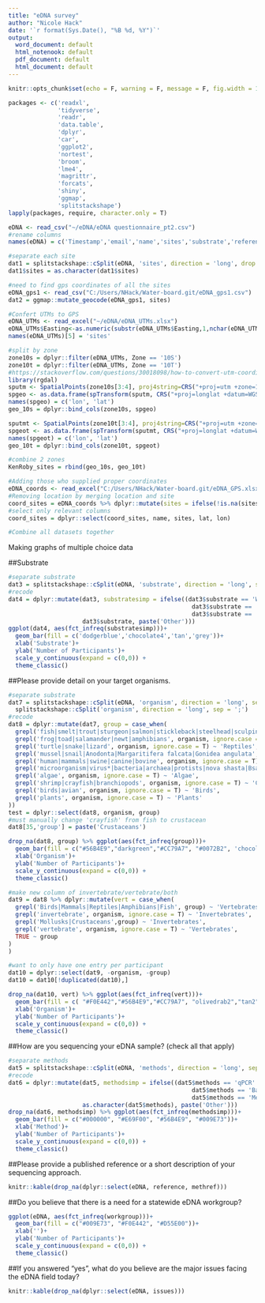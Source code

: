 ```yaml
---
title: "eDNA survey"
author: "Nicole Hack"
date: '`r format(Sys.Date(), "%B %d, %Y")`'
output:
  word_document: default
  html_notenook: default
  pdf_document: default
  html_document: default
---
```



```r
knitr::opts_chunk$set(echo = F, warning = F, message = F, fig.width = 15.5, fig.height = 9)
```

```r
packages <- c('readxl',
              'tidyverse',
              'readr',
              'data.table',
              'dplyr',
              'car',
              'ggplot2',
              'nortest',
              'broom',
              'lme4',
              'magrittr',
              'forcats',
              'shiny',
              'ggmap',
              'splitstackshape')
lapply(packages, require, character.only = T)
```

```r
eDNA <- read_csv("~/eDNA/eDNA questionnaire_pt2.csv")
#rename columns
names(eDNA) = c('Timestamp','email','name','sites','substrate','reference','organism','methods','methref','workgroup','issues')

#separate each site
dat1 = splitstackshape::cSplit(eDNA, 'sites', direction = 'long', drop = F)
dat1$sites = as.character(dat1$sites)

#need to find gps coordinates of all the sites 
eDNA_gps1 <- read_csv("C:/Users/NHack/Water-board.git/eDNA_gps1.csv")
dat2 = ggmap::mutate_geocode(eDNA_gps1, sites)

#Confert UTMs to GPS
eDNA_UTMs <- read_excel("~/eDNA/eDNA_UTMs.xlsx")
eDNA_UTMs$Easting<-as.numeric(substr(eDNA_UTMs$Easting,1,nchar(eDNA_UTMs$Easting)-1))
names(eDNA_UTMs)[5] = 'sites'

#split by zone
zone10s = dplyr::filter(eDNA_UTMs, Zone == '10S')
zone10t = dplyr::filter(eDNA_UTMs, Zone == '10T')
#https://stackoverflow.com/questions/30018098/how-to-convert-utm-coordinates-to-lat-and-long-in-r
library(rgdal)
sputm <- SpatialPoints(zone10s[3:4], proj4string=CRS("+proj=utm +zone=10S +datum=WGS84"))  
spgeo <- as.data.frame(spTransform(sputm, CRS("+proj=longlat +datum=WGS84")))
names(spgeo) = c('lon', 'lat')
geo_10s = dplyr::bind_cols(zone10s, spgeo)

sputmt <- SpatialPoints(zone10t[3:4], proj4string=CRS("+proj=utm +zone=10T +datum=WGS84"))  
spgeot <- as.data.frame(spTransform(sputmt, CRS("+proj=longlat +datum=WGS84")))
names(spgeot) = c('lon', 'lat')
geo_10t = dplyr::bind_cols(zone10t, spgeot)

#combine 2 zones
KenRoby_sites = rbind(geo_10s, geo_10t)

#Adding those who supplied proper coordinates
eDNA_coords <- read_excel("C:/Users/NHack/Water-board.git/eDNA_GPS.xlsx")
#Removing location by merging location and site
coord_sites = eDNA_coords %>% dplyr::mutate(sites = ifelse(!is.na(sites),paste(Location, sites, sep = ' '), NA))
#select only relevant columns
coord_sites = dplyr::select(coord_sites, name, sites, lat, lon)

#Combine all datasets together

```

Making graphs of multiple choice data

##Substrate

```r
#separate substrate 
dat3 = splitstackshape::cSplit(eDNA, 'substrate', direction = 'long', sep = ';')
#recode
dat4 = dplyr::mutate(dat3, substratesimp = ifelse((dat3$substrate == 'Water' |
                                                    dat3$substrate == 'Soil' |
                                                    dat3$substrate == 'Sediment'),
                     dat3$substrate, paste('Other')))
ggplot(dat4, aes(fct_infreq(substratesimp)))+
  geom_bar(fill = c('dodgerblue','chocolate4','tan','grey'))+
  xlab('Substrate')+
  ylab('Number of Participants')+
  scale_y_continuous(expand = c(0,0)) +
  theme_classic()
```

##Please provide detail on your target organisms.

```r
#separate substrate 
dat7 = splitstackshape::cSplit(eDNA, 'organism', direction = 'long', sep = ',') %>%
  splitstackshape::cSplit('organism', direction = 'long', sep = ';')
#recode
dat8 = dplyr::mutate(dat7, group = case_when(
  grepl('fish|smelt|trout|sturgeon|salmon|stickleback|steelhead|sculpin|minnow|goby|gill|Myxobolus cerebralis|Eulachon|lamprey|shark|ray', organism, ignore.case = T) ~ 'Fish',
  grepl('frog|toad|salamander|newt|amphibians', organism, ignore.case = T) ~ 'Amphibians',
  grepl('turtle|snake|lizard', organism, ignore.case = T) ~ 'Reptiles',
  grepl('mussel|snail|Anodonta|Margaritifera falcata|Gonidea angulata', organism, ignore.case = T) ~ 'Mollusks',
  grepl('human|mammals|swine|canine|bovine', organism, ignore.case = T) ~ 'Mammals',
  grepl('microorganism|virus*|bacteria|archaea|protists|nova shasta|Bsal|Bd|coliforms|microbe|E. coli|Enterococcus|Bacteroides', organism, ignore.case = T) ~ 'Microorgansims',
  grepl('algae', organism, ignore.case = T) ~ 'Algae',
  grepl('shrimp|crayfish|branchiopods', organism, ignore.case = T) ~ 'Crustaceans',
  grepl('birds|avian', organism, ignore.case = T) ~ 'Birds',
  grepl('plants', organism, ignore.case = T) ~ 'Plants'
))
test = dplyr::select(dat8, organism, group)
#must manually change 'crayfish' from fish to crustacean
dat8[35,'group'] = paste('Crustaceans')

drop_na(dat8, group) %>% ggplot(aes(fct_infreq(group)))+
  geom_bar(fill = c("#56B4E9","darkgreen","#CC79A7", "#0072B2", 'chocolate4', "firebrick","olivedrab","slategrey", "olivedrab2","tan2"))+
  xlab('Organism')+
  ylab('Number of Participants')+
  scale_y_continuous(expand = c(0,0)) +
  theme_classic()

#make new column of invertebrate/vertebrate/both
dat9 = dat8 %>% dplyr::mutate(vert = case_when(
  grepl('Birds|Mammals|Reptiles|Amphibians|Fish', group) ~ 'Vertebrates',
  grepl('invertebrate', organism, ignore.case = T) ~ 'Invertebrates',
  grepl('Mollusks|Crustaceans',group) ~ 'Invertebrates',
  grepl('vertebrate', organism, ignore.case = T) ~ 'Vertebrates',
  TRUE ~ group
)
)

#want to only have one entry per participant
dat10 = dplyr::select(dat9, -organism, -group)
dat10 = dat10[!duplicated(dat10),]

drop_na(dat10, vert) %>% ggplot(aes(fct_infreq(vert)))+
  geom_bar(fill = c( "#F0E442","#56B4E9","#CC79A7", "olivedrab2","tan2"))+
  xlab('Organism')+
  ylab('Number of Participants')+
  scale_y_continuous(expand = c(0,0)) +
  theme_classic()
```


##How are you sequencing your eDNA sample? (check all that apply) 

```r
#separate methods
dat5 = splitstackshape::cSplit(eDNA, 'methods', direction = 'long', sep = ';')
#recode
dat6 = dplyr::mutate(dat5, methodsimp = ifelse((dat5$methods == 'qPCR' |
                                                    dat5$methods == 'Barcode sequencing' |
                                                    dat5$methods == 'Metabarcode sequencing'),
                     as.character(dat5$methods), paste('Other')))
drop_na(dat6, methodsimp) %>% ggplot(aes(fct_infreq(methodsimp)))+
  geom_bar(fill = c("#000000", "#E69F00", "#56B4E9", "#009E73"))+
  xlab('Method')+
  ylab('Number of Participants')+
  scale_y_continuous(expand = c(0,0)) +
  theme_classic()
```

##Please provide a published reference or a short description of your sequencing approach.

```r
knitr::kable(drop_na(dplyr::select(eDNA, reference, methref)))
```


##Do you believe that there is a need for a statewide eDNA workgroup?

```r
ggplot(eDNA, aes(fct_infreq(workgroup)))+
  geom_bar(fill = c("#009E73", "#F0E442", "#D55E00"))+
  xlab('')+
  ylab('Number of Participants')+
  scale_y_continuous(expand = c(0,0)) +
  theme_classic()
```

##If you answered "yes", what do you believe are the major issues facing the eDNA field today? 

```r
knitr::kable(drop_na(dplyr::select(eDNA, issues)))
```

